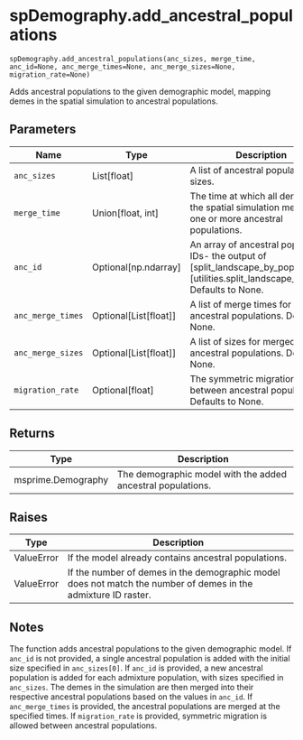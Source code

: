 # spDemography.add_ancestral_populations { #spaceprime.spDemography.add_ancestral_populations }

`spDemography.add_ancestral_populations(anc_sizes, merge_time, anc_id=None, anc_merge_times=None, anc_merge_sizes=None, migration_rate=None)`

Adds ancestral populations to the given demographic model, mapping demes in the spatial simulation to ancestral populations.

## Parameters

| Name              | Type                      | Description                                                                                                                       | Default    |
|-------------------|---------------------------|-----------------------------------------------------------------------------------------------------------------------------------|------------|
| `anc_sizes`       | List\[float\]             | A list of ancestral population sizes.                                                                                             | _required_ |
| `merge_time`      | Union\[float, int\]       | The time at which all demes in the spatial simulation merge into one or more ancestral populations.                               | _required_ |
| `anc_id`          | Optional\[np.ndarray\]    | An array of ancestral population IDs- the output of [split_landscape_by_pop][utilities.split_landscape_by_pop]. Defaults to None. | `None`     |
| `anc_merge_times` | Optional\[List\[float\]\] | A list of merge times for ancestral populations. Defaults to None.                                                                | `None`     |
| `anc_merge_sizes` | Optional\[List\[float\]\] | A list of sizes for merged ancestral populations. Defaults to None.                                                               | `None`     |
| `migration_rate`  | Optional\[float\]         | The symmetric migration rate between ancestral populations. Defaults to None.                                                     | `None`     |

## Returns

| Type               | Description                                                 |
|--------------------|-------------------------------------------------------------|
| msprime.Demography | The demographic model with the added ancestral populations. |

## Raises

| Type       | Description                                                                                                    |
|------------|----------------------------------------------------------------------------------------------------------------|
| ValueError | If the model already contains ancestral populations.                                                           |
| ValueError | If the number of demes in the demographic model does not match the number of demes in the admixture ID raster. |

## Notes

The function adds ancestral populations to the given demographic model. If `anc_id` is not provided, a single ancestral population is added with the initial size specified in `anc_sizes[0]`. If `anc_id` is provided, a new ancestral population is added for each admixture population, with sizes specified in `anc_sizes`. The demes in the simulation are then merged into their respective ancestral populations based on the values in `anc_id`. If `anc_merge_times` is provided, the ancestral populations are merged at the specified times. If `migration_rate` is provided, symmetric migration is allowed between ancestral populations.
